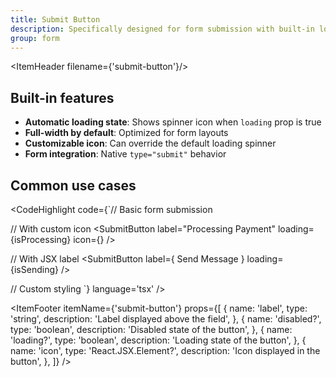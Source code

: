 ```yaml
---
title: Submit Button
description: Specifically designed for form submission with built-in loading states, making it perfect for forms that need to show submission progress and prevent double submissions.
group: form
---
```


<ItemHeader filename={'submit-button'}/>

## Built-in features

- **Automatic loading state**: Shows spinner icon when `loading` prop is true
- **Full-width by default**: Optimized for form layouts
- **Customizable icon**: Can override the default loading spinner
- **Form integration**: Native `type="submit"` behavior

## Common use cases

<CodeHighlight code={`// Basic form submission
<SubmitButton label="Save Changes" loading={isSaving} />

// With custom icon
<SubmitButton 
      label="Processing Payment"
      loading={isProcessing}
      icon={<CreditCard className="mr-2 h-4 w-4 animate-pulse" />}
/>

// With JSX label
<SubmitButton 
      label={
        <span className="flex items-center">
          <Send className="mr-2 h-4 w-4" />
          Send Message
        </span>
      }
      loading={isSending}
/>

// Custom styling
<SubmitButton 
      label="Delete Account"
      loading={isDeleting}
      className="bg-destructive hover:bg-destructive/90"
      disabled={!confirmed}
/>`} language='tsx' />

<ItemFooter itemName={'submit-button'} props={[
  {
    name: 'label',
    type: 'string',
    description: 'Label displayed above the field',
  },
  {
    name: 'disabled?',
    type: 'boolean',
    description: 'Disabled state of the button',
  },
  {
    name: 'loading?',
    type: 'boolean',
    description: 'Loading state of the button',
  },
  {
    name: 'icon',
    type: 'React.JSX.Element?',
    description: 'Icon displayed in the button',
  },
]} />